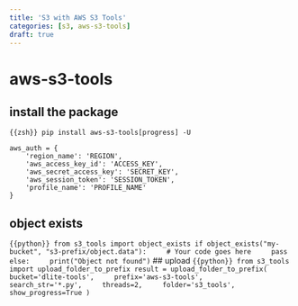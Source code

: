 ```yaml
---
title: 'S3 with AWS S3 Tools'
categories: [s3, aws-s3-tools]
draft: true
---
```


# aws-s3-tools
## install the package
```{{zsh}}
pip install aws-s3-tools[progress] -U
```
```
aws_auth = {
    'region_name': 'REGION',
    'aws_access_key_id': 'ACCESS_KEY',
    'aws_secret_access_key': 'SECRET_KEY',
    'aws_session_token': 'SESSION_TOKEN',
    'profile_name': 'PROFILE_NAME'
}
```
## object exists
```{{python}}
from s3_tools import object_exists
if object_exists("my-bucket", "s3-prefix/object.data"):
    # Your code goes here
    pass
else:
    print("Object not found")
```
## upload 
```{{python}}
from s3_tools import upload_folder_to_prefix
result = upload_folder_to_prefix(
    bucket='dlite-tools',
    prefix='aws-s3-tools',
    search_str='*.py',
    threads=2,
    folder='s3_tools',
    show_progress=True
)
```
